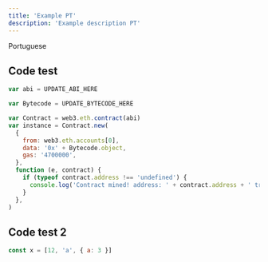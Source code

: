 ```yaml
---
title: 'Example PT'
description: 'Example description PT'
---
```


Portuguese

## Code test

```js ln={8-10} viewlines
var abi = UPDATE_ABI_HERE

var Bytecode = UPDATE_BYTECODE_HERE

var Contract = web3.eth.contract(abi)
var instance = Contract.new(
  {
    from: web3.eth.accounts[0],
    data: '0x' + Bytecode.object,
    gas: '4700000',
  },
  function (e, contract) {
    if (typeof contract.address !== 'undefined') {
      console.log('Contract mined! address: ' + contract.address + ' transactionHash: ' + contract.transactionHash)
    }
  },
)
```

## Code test 2

```js
const x = [12, 'a', { a: 3 }]
```
